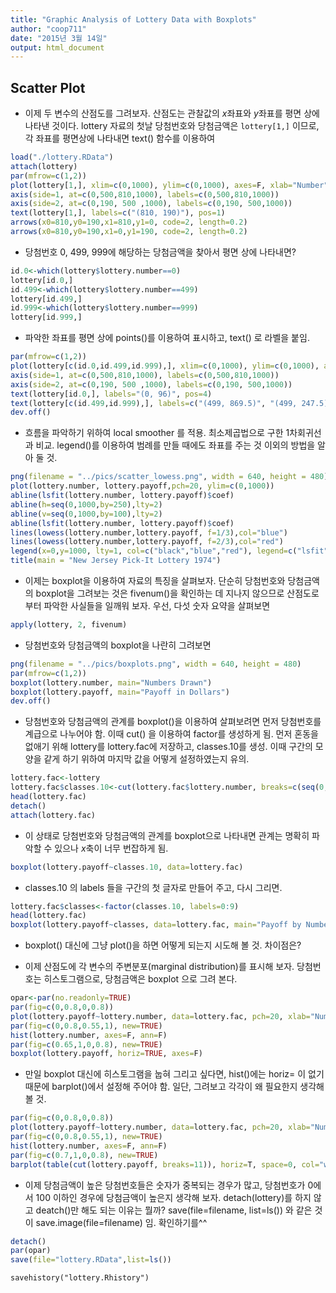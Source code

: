 ```yaml
---
title: "Graphic Analysis of Lottery Data with Boxplots"
author: "coop711"
date: "2015년 3월 14일"
output: html_document
---
```


Scatter Plot
-----------------

- 이제 두 변수의 산점도를 그려보자. 산점도는 관찰값의 $x$좌표와 $y$좌표를 평면 상에 나타낸 것이다. lottery 자료의 첫날 당첨번호와 당첨금액은 `lottery[1,]` 이므로, 각 좌표를  평면상에 나타내면 text() 함수를 
이용하여 

```r
load("./lottery.RData")
attach(lottery)
par(mfrow=c(1,2))
plot(lottery[1,], xlim=c(0,1000), ylim=c(0,1000), axes=F, xlab="Number", ylab="Payoff")
axis(side=1, at=c(0,500,810,1000), labels=c(0,500,810,1000))
axis(side=2, at=c(0,190, 500 ,1000), labels=c(0,190, 500,1000))
text(lottery[1,], labels=c("(810, 190)"), pos=1)
arrows(x0=810,y0=190,x1=810,y1=0, code=2, length=0.2)
arrows(x0=810,y0=190,x1=0,y1=190, code=2, length=0.2)
```

-  당첨번호 0, 499, 999에 해당하는 당첨금액을 찾아서 평면 상에 나타내면?

```r
id.0<-which(lottery$lottery.number==0)
lottery[id.0,]
id.499<-which(lottery$lottery.number==499)
lottery[id.499,]
id.999<-which(lottery$lottery.number==999)
lottery[id.999,]
```

- 파악한 좌표를 평면 상에 points()를 이용하여 표시하고, text() 로 라벨을 붙임.

```r
par(mfrow=c(1,2))
plot(lottery[c(id.0,id.499,id.999),], xlim=c(0,1000), ylim=c(0,1000), axes=F, xlab="Number", ylab="Payoff")
axis(side=1, at=c(0,500,810,1000), labels=c(0,500,810,1000))
axis(side=2, at=c(0,190, 500 ,1000), labels=c(0,190, 500,1000))
text(lottery[id.0,], labels="(0, 96)", pos=4)
text(lottery[c(id.499,id.999),], labels=c("(499, 869.5)", "(499, 247.5)", "(999, 239)"), pos=2)
dev.off()
```


- 흐름을 파악하기 위하여 local smoother 를 적용. 최소제곱법으로 구한 1차회귀선과 비교. legend()를 이용하여 범례를 만들 때에도 좌표를 주는 것 이외의 방법을 알아 둘 것.

```r
png(filename = "../pics/scatter_lowess.png", width = 640, height = 480)
plot(lottery.number, lottery.payoff,pch=20, ylim=c(0,1000))
abline(lsfit(lottery.number, lottery.payoff)$coef)
abline(h=seq(0,1000,by=250),lty=2)
abline(v=seq(0,1000,by=100),lty=2)
abline(lsfit(lottery.number, lottery.payoff)$coef)
lines(lowess(lottery.number,lottery.payoff, f=1/3),col="blue")
lines(lowess(lottery.number,lottery.payoff, f=2/3),col="red")
legend(x=0,y=1000, lty=1, col=c("black","blue","red"), legend=c("lsfit","lowess, f=1/3","lowess, f=2/3"))
title(main = "New Jersey Pick-It Lottery 1974")
```

- 이제는 boxplot을 이용하여 자료의 특징을 살펴보자. 단순히 당첨번호와 당첨금액의 boxplot을 그려보는 것은 fivenum()을 확인하는 데 지나지 않으므로 산점도로부터 파악한 사실들을 일깨워 보자. 우선, 다섯 숫자 요약을 살펴보면

```r
apply(lottery, 2, fivenum)
```

- 당첨번호와 당첨금액의 boxplot을 나란히 그려보면

```r
png(filename = "../pics/boxplots.png", width = 640, height = 480)
par(mfrow=c(1,2))
boxplot(lottery.number, main="Numbers Drawn")
boxplot(lottery.payoff, main="Payoff in Dollars")
dev.off()
```

- 당첨번호와 당첨금액의 관계를 boxplot()을 이용하여 살펴보려면 먼저 당첨번호를 계급으로 나누어야 함. 이때 cut() 을 이용하여 factor를 생성하게 됨. 먼저 혼동을 없애기 위해 lottery를 lottery.fac에 저장하고, classes.10를 생성. 이때 구간의 모양을 같게 하기 위하여 마지막 값을 어떻게 설정하였는지 유의. 

```r
lottery.fac<-lottery
lottery.fac$classes.10<-cut(lottery.fac$lottery.number, breaks=c(seq(0,900, by=100),999), right=F)
head(lottery.fac)
detach()
attach(lottery.fac)
```

- 이 상태로 당첨번호와 당첨금액의 관계를 boxplot으로 나타내면 관계는 명확히 파악할 수 있으나 $x$축이 너무 번잡하게 됨.

```r
boxplot(lottery.payoff~classes.10, data=lottery.fac)
```

- classes.10 의 labels 들을 구간의 첫 글자로 만들어 주고, 다시 그리면.

```r
lottery.fac$classes<-factor(classes.10, labels=0:9)
head(lottery.fac)
boxplot(lottery.payoff~classes, data=lottery.fac, main="Payoff by Numbers Drawn")
```

- boxplot() 대신에 그냥 plot()을 하면 어떻게 되는지 시도해 볼 것. 차이점은?

- 이제 산점도에 각 변수의 주변분포(marginal distribution)를 표시해 보자. 당첨번호는 히스토그램으로, 당첨금액은 boxplot 으로 그려 본다. 

```r
opar<-par(no.readonly=TRUE)
par(fig=c(0,0.8,0,0.8))
plot(lottery.payoff~lottery.number, data=lottery.fac, pch=20, xlab="Numbers Drawn", ylab="Payoff in Dollars")
par(fig=c(0,0.8,0.55,1), new=TRUE)
hist(lottery.number, axes=F, ann=F)
par(fig=c(0.65,1,0,0.8), new=TRUE)
boxplot(lottery.payoff, horiz=TRUE, axes=F)
```

- 만일 boxplot 대신에 히스토그램을 눕혀 그리고 싶다면, hist()에는 horiz= 이 없기 때문에 barplot()에서 설정해 주어야 함. 일단, 그려보고 각각이 왜 필요한지 생각해 볼 것.

```r
par(fig=c(0,0.8,0,0.8))
plot(lottery.payoff~lottery.number, data=lottery.fac, pch=20, xlab="Numbers Drawn", ylab="Payoff in Dollars")
par(fig=c(0,0.8,0.55,1), new=TRUE)
hist(lottery.number, axes=F, ann=F)
par(fig=c(0.7,1,0,0.8), new=TRUE)
barplot(table(cut(lottery.payoff, breaks=11)), horiz=T, space=0, col="white", axes=F, axisnames=F)
```

- 이제 당첨금액이 높은 당첨번호들은 숫자가 중복되는 경우가 많고, 당첨번호가 0에서 100 이하인 경우에 당첨금액이 높은지 생각해 보자. detach(lottery)를 하지 않고 deatch()만 해도 되는 이유는 뭘까? save(file=filename, list=ls()) 와 같은 것이 save.image(file=filename) 임. 확인하기를^^

```r
detach()
par(opar)
save(file="lottery.RData",list=ls())
```
```
savehistory("lottery.Rhistory")
```
